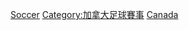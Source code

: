 [[Category:加拿大主辦的國際體育賽事|Soccer]]
[[Category:加拿大足球賽事|Category:加拿大足球賽事]]
[[Category:北美洲國家主辦的國際足球賽事|Canada]]